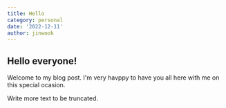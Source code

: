 ```yaml
---
title: Hello
category: personal
date: '2022-12-11'
author: jinwook
---
```


## Hello everyone!

Welcome to my blog post. I'm very havppy to have you all here with me on this special ocasion.

Write more text to be truncated.
